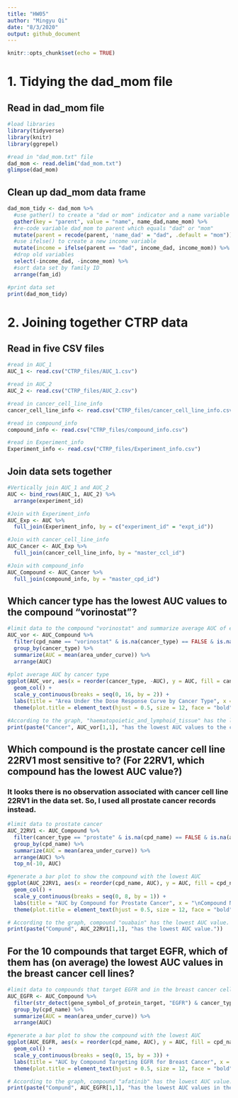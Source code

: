 ```yaml
---
title: "HW05"
author: "Mingyu Qi"
date: "8/3/2020"
output: github_document
---
```


```r
knitr::opts_chunk$set(echo = TRUE)
```

# 1. Tidying the dad_mom file

## Read in dad_mom file

```r
#load libraries
library(tidyverse)    
library(knitr)
library(ggrepel)

#read in "dad_mom.txt" file
dad_mom <- read.delim("dad_mom.txt")
glimpse(dad_mom)
```


## Clean up dad_mom data frame 

```r
dad_mom_tidy <- dad_mom %>%
  #use gather() to create a "dad or mom" indicator and a name variable 
  gather(key = "parent", value = "name", name_dad,name_mom) %>%
  #re-code variable dad_mom to parent which equals "dad" or "mom"
  mutate(parent = recode(parent, 'name_dad' = "dad", .default = "mom")) %>%
  #use ifelse() to create a new income variable 
  mutate(income = ifelse(parent == "dad", income_dad, income_mom)) %>%
  #drop old variables 
  select(-income_dad, -income_mom) %>%
  #sort data set by family ID
  arrange(fam_id)

#print data set 
print(dad_mom_tidy)
```



# 2. Joining together CTRP data

## Read in five CSV files

```r
#read in AUC_1
AUC_1 <- read.csv("CTRP_files/AUC_1.csv")

#read in AUC_2
AUC_2 <- read.csv("CTRP_files/AUC_2.csv")

#read in cancer_cell_line_info
cancer_cell_line_info <- read.csv("CTRP_files/cancer_cell_line_info.csv")

#read in compound_info
compound_info <- read.csv("CTRP_files/compound_info.csv")

#read in Experiment_info
Experiment_info <- read.csv("CTRP_files/Experiment_info.csv")
```


## Join data sets together

```r
#Vertically join AUC_1 and AUC_2
AUC <- bind_rows(AUC_1, AUC_2) %>%
  arrange(experiment_id)

#Join with Experiment_info
AUC_Exp <- AUC %>%
  full_join(Experiment_info, by = c("experiment_id" = "expt_id"))

#Join with cancer_cell_line_info
AUC_Cancer <- AUC_Exp %>%
  full_join(cancer_cell_line_info, by = "master_ccl_id")

#Join with compound_info
AUC_Compound <- AUC_Cancer %>%
  full_join(compound_info, by = "master_cpd_id")
```


## Which cancer type has the lowest AUC values to the compound "vorinostat"?

```r
#limit data to the compound "vorinostat" and summarize average AUC of each cancer type
AUC_vor <- AUC_Compound %>%
  filter(cpd_name == "vorinostat" & is.na(cancer_type) == FALSE & is.na(area_under_curve) == FALSE ) %>%
  group_by(cancer_type) %>%
  summarize(AUC = mean(area_under_curve)) %>%
  arrange(AUC)
  
#plot average AUC by cancer type 
ggplot(AUC_vor, aes(x = reorder(cancer_type, -AUC), y = AUC, fill = cancer_type)) + 
  geom_col() + 
  scale_y_continuous(breaks = seq(0, 16, by = 2)) +
  labs(title = "Area Under the Dose Response Curve by Cancer Type", x = "\nCancer Type", y = "Area Under the Dose Response Curve\n") +
  theme(plot.title = element_text(hjust = 0.5, size = 12, face = "bold"), axis.text.x = element_text(angle = 45, hjust=1, size=8), , axis.title.x = element_text(size = 10, face = "bold"), axis.title.y = element_text(size = 10, face = "bold"), legend.position = "none")

#According to the graph, "haematopoietic_and_lymphoid_tissue" has the lowest AUC values to the compound vorinostat.
print(paste("Cancer", AUC_vor[1,1], "has the lowest AUC values to the compound vorinostat."))
```


## Which compound is the prostate cancer cell line 22RV1 most sensitive to? (For 22RV1, which compound has the lowest AUC value?)

### It looks there is no observation associated with cancer cell line 22RV1 in the data set. So, I used all prostate cancer records instead. 

```r
#limit data to prostate cancer
AUC_22RV1 <- AUC_Compound %>%
  filter(cancer_type == "prostate" & is.na(cpd_name) == FALSE & is.na(area_under_curve) == FALSE ) %>%
  group_by(cpd_name) %>%
  summarize(AUC = mean(area_under_curve)) %>%
  arrange(AUC) %>%
  top_n(-10, AUC)

#generate a bar plot to show the compound with the lowest AUC
ggplot(AUC_22RV1, aes(x = reorder(cpd_name, AUC), y = AUC, fill = cpd_name)) + 
  geom_col() + 
  scale_y_continuous(breaks = seq(0, 8, by = 1)) +
  labs(title = "AUC by Compound for Prostate Cancer", x = "\nCompound Name", y = "AUC\n") +
  theme(plot.title = element_text(hjust = 0.5, size = 12, face = "bold"), axis.text.x = element_text(angle = 45, hjust=1, size=8), axis.title.x = element_text(size = 10, face = "bold"), axis.title.y = element_text(size = 10, face = "bold"))

# According to the graph, compound "ouabain" has the lowest AUC value. 
print(paste("Compund", AUC_22RV1[1,1], "has the lowest AUC value."))
```


## For the 10 compounds that target EGFR, which of them has (on average) the lowest AUC values in the breast cancer cell lines? 

```r
#limit data to compounds that target EGFR and in the breast cancer cell lines
AUC_EGFR <- AUC_Compound %>%
  filter(str_detect(gene_symbol_of_protein_target, "EGFR") & cancer_type == "breast" & is.na(area_under_curve) == FALSE ) %>%
  group_by(cpd_name) %>%
  summarize(AUC = mean(area_under_curve)) %>%
  arrange(AUC) 

#generate a bar plot to show the compound with the lowest AUC
ggplot(AUC_EGFR, aes(x = reorder(cpd_name, AUC), y = AUC, fill = cpd_name)) + 
  geom_col() + 
  scale_y_continuous(breaks = seq(0, 15, by = 3)) +
  labs(title = "AUC by Compound Targeting EGFR for Breast Cancer", x = "\nCompound Name", y = "AUC\n") +
  theme(plot.title = element_text(hjust = 0.5, size = 12, face = "bold"), axis.text.x = element_text(angle = 45, hjust=1, size=8), axis.title.x = element_text(size = 10, face = "bold"), axis.title.y = element_text(size = 10, face = "bold"))

# According to the graph, compound "afatinib" has the lowest AUC value. 
print(paste("Compund", AUC_EGFR[1,1], "has the lowest AUC values in the breast cancer cell lines."))
```